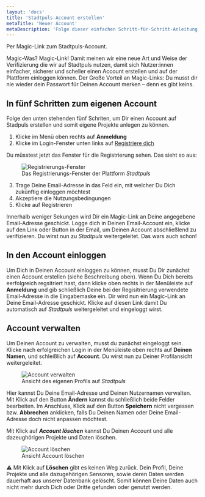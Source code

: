 ```yaml
---
layout: 'docs'
title: 'Stadtpuls-Account erstellen'
metaTitle: 'Neuer Account'
metaDescription: 'Folge dieser einfachen Schritt-für-Schritt-Anleitung, ein Account auf Stadtpuls anzulegen.'
---
```

  
<p className="lead">
  Per Magic-Link zum Stadtpuls-Account.
</p>

Magic-Was? Magic-Link! Damit meinen wir eine neue Art und Weise der Verifizierung die wir auf Stadtpuls nutzen, damit sich Nutzer:innen einfacher, sicherer und scheller einen Account erstellen und auf der Plattform einloggen können.
Der Große Vorteil an Magic-Links: Du musst dir nie wieder dein Passwort für Deinen Account merken – denn es gibt keins.

## In fünf Schritten zum eigenen Account
Folge den unten stehenden fünf Schriten, um Dir einen Account auf Stadpuls erstellen und somit eigene Projekte anlegen zu können.

1. Klicke im Menü oben rechts auf **Anmeldung**
2. Klicke im Login-Fenster unten links auf <u>Registriere dich</u>

Du müsstest jetzt das Fenster für die Registrierung sehen. Das sieht so aus:
<figure>
  <img style={{maxHeight: 400}}
    src="/images/accountNew.png"
    alt="Registrierungs-Fenster"
  />
  <figcaption>
    Das Registrierungs-Fenster der Plattform <em>Stadtpuls</em>
  </figcaption>
</figure>

3. Trage Deine Email-Adresse in das Feld ein, mit welcher Du Dich zukünftig einloggen möchtest
4. Akzeptiere die Nutzungsbedingungen
5. Klicke auf Registrieren

Innerhalb weniger Sekungen wird Dir ein Magic-Link an Deine angegebene Email-Adresse geschickt.
Logge dich in Deinen Email-Account ein, klicke auf den Link oder Button in der Email, um Deinen Account abschließlend zu verifizieren. Du wirst nun zu *Stadtpuls* weitergeleitet.
Das wars auch schon! 

## In den Account einloggen
Um Dich in Deinen Account einloggen zu können, musst Du Dir zunächst einen Account erstellen (siehe Beschreibung oben). 
Wenn Du Dich bereits eerfolgreich regsitriert hast, dann klicke oben rechts in der Menüleiste auf **Anmeldung** und gib schließlich Deine bei der Regisitrierung verwendete Email-Adresse in die Eingabemaske ein. Dir wird nun ein Magic-Link an Deine Email-Adresse geschickt. Klicke auf diesen Link damit Du automatisch auf *Stadtpuls* weitergeleitet und eingeloggt wirst.

## Account verwalten
Um Deinen Account zu verwalten, musst du zunächst eingeloggt sein. Klicke nach erfolgreichen Login in der Menüleiste oben rechts auf **Deinen Namen**, und schleißlich auf **Account**. Du wirst nun zu Deiner Profilansicht weitergeleitet.
<figure>
  <img style={{maxHeight: 400}}
    src="/images/accountUpdate.png"
    alt="Account verwalten"
  />
  <figcaption>
    Ansicht des eigenen Profils auf <em>Stadtpuls</em>
  </figcaption>
</figure>

Hier kannst Du Deine Email-Adresse und Deinen Nutzernamen verwalten. Mit Klick auf den Button **Ändern** kannst du schließlich beide Felder bearbeiten. Im Anschluss, Klick auf den Button **Speichern** nicht vergessen bzw. **Abbrechen** anklicken, falls Du Deinen Namen oder Deine Email-Adresse doch nicht anpassen möchtest.

Mit Klick auf <em>**Account löschen**</em> kannst Du Deinen Account und alle dazeughörigen Projekte und Daten löschen.
<figure>
  <img style={{maxHeight: 400}}
    src="/images/accountDelete.png"
    alt="Account löschen"
  />
  <figcaption>
    Ansicht Account löschen
  </figcaption>
</figure>

&#x26a0; Mit Klick auf **Löschen** gibt es keinen Weg zurück. Dein Profil, Deine Projekte und alle dazugehörigen Sensoren, sowie deren Daten werden dauerhaft aus unserer Datenbank gelöscht. Somit können Deine Daten auch nicht mehr durch Dich oder Dritte gefunden oder genutzt werden.


